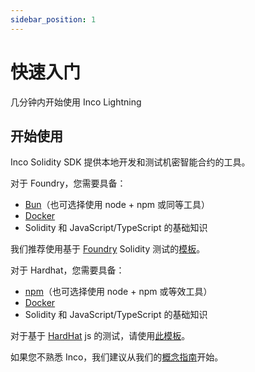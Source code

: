 ```yaml
---
sidebar_position: 1
---
```


# 快速入门
几分钟内开始使用 Inco Lightning

## 开始使用
Inco Solidity SDK 提供本地开发和测试机密智能合约的工具。

对于 Foundry，您需要具备：
- [Bun](https://bun.sh//)（也可选择使用 node + npm 或同等工具）
- [Docker](https://www.docker.com/get-started)
- Solidity 和 JavaScript/TypeScript 的基础知识

我们推荐使用基于 [Foundry](https://book.getfoundry.sh/) Solidity 测试的[模板](https://github.com/Inco-fhevm/lightning-rod)。

对于 Hardhat，您需要具备：
- [npm](https://www.npmjs.com/)（也可选择使用 node + npm 或等效工具）
- [Docker](https://www.docker.com/get-started)
- Solidity 和 JavaScript/TypeScript 的基础知识

对于基于 [HardHat](https://hardhat.org/) js 的测试，请使用[此模板](https://github.com/Inco-fhevm/inco-lite-template)。

如果您不熟悉 Inco，我们建议从我们的[概念指南](../Solidity/intro)开始。
